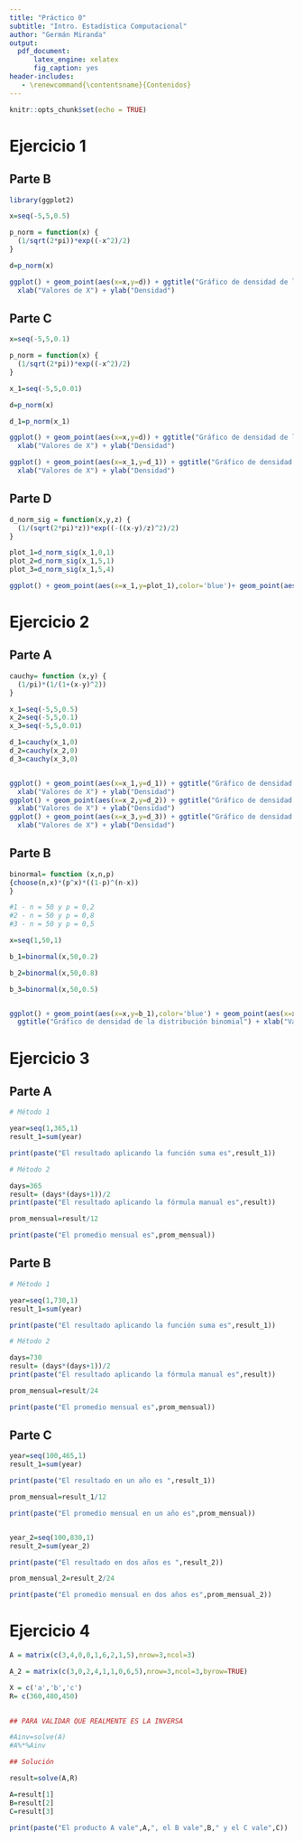 ```yaml
---
title: "Práctico 0"
subtitle: "Intro. Estadística Computacional"
author: "Germán Miranda"
output:
  pdf_document: 
      latex_engine: xelatex
      fig_caption: yes
header-includes:
   - \renewcommand{\contentsname}{Contenidos}      
---
```


```r
knitr::opts_chunk$set(echo = TRUE)
```


# Ejercicio 1

## Parte B

```r
library(ggplot2)

x=seq(-5,5,0.5)

p_norm = function(x) {
  (1/sqrt(2*pi))*exp((-x^2)/2)
}

d=p_norm(x)

ggplot() + geom_point(aes(x=x,y=d)) + ggtitle("Gráfico de densidad de la función de distribución normal con distancia 0.5") +
  xlab("Valores de X") + ylab("Densidad")
```



## Parte C

```r

x=seq(-5,5,0.1)

p_norm = function(x) {
  (1/sqrt(2*pi))*exp((-x^2)/2)
}

x_1=seq(-5,5,0.01)

d=p_norm(x)

d_1=p_norm(x_1)

ggplot() + geom_point(aes(x=x,y=d)) + ggtitle("Gráfico de densidad de la función de distribución normal con distancia 0.1") +
  xlab("Valores de X") + ylab("Densidad")

ggplot() + geom_point(aes(x=x_1,y=d_1)) + ggtitle("Gráfico de densidad de la función de distribución normal con distancia 0.01") +
  xlab("Valores de X") + ylab("Densidad")

```

## Parte D

```r
d_norm_sig = function(x,y,z) {
  (1/(sqrt(2*pi)*z))*exp((-((x-y)/z)^2)/2)
}

plot_1=d_norm_sig(x_1,0,1)
plot_2=d_norm_sig(x_1,5,1)
plot_3=d_norm_sig(x_1,5,4)

ggplot() + geom_point(aes(x=x_1,y=plot_1),color='blue')+ geom_point(aes(x=x_1,y=plot_2),color='red')+ geom_point(aes(x=x_1,y=plot_3),color='green') + ggtitle("Gráfico de densidad de la distribución normal con variaciones de sigma y mu") + xlab("Valores de X") + ylab("Densidad")

```

\newpage

# Ejercicio 2

## Parte A

```r

cauchy= function (x,y) {
  (1/pi)*(1/(1+(x-y)^2))
}

x_1=seq(-5,5,0.5)
x_2=seq(-5,5,0.1)
x_3=seq(-5,5,0.01)

d_1=cauchy(x_1,0)
d_2=cauchy(x_2,0)
d_3=cauchy(x_3,0)


ggplot() + geom_point(aes(x=x_1,y=d_1)) + ggtitle("Gráfico de densidad de la función de distribución de Cauchy con distancia 0.5") +
  xlab("Valores de X") + ylab("Densidad")
ggplot() + geom_point(aes(x=x_2,y=d_2)) + ggtitle("Gráfico de densidad de la función de distribución de Cauchy con distancia 0.1") +
  xlab("Valores de X") + ylab("Densidad")
ggplot() + geom_point(aes(x=x_3,y=d_3)) + ggtitle("Gráfico de densidad de la función de distribución de Cauchy con distancia 0.01") +
  xlab("Valores de X") + ylab("Densidad")

```


## Parte B


```r
binormal= function (x,n,p)
{choose(n,x)*(p^x)*((1-p)^(n-x))
}

#1 - n = 50 y p = 0,2
#2 - n = 50 y p = 0,8
#3 - n = 50 y p = 0,5

x=seq(1,50,1)

b_1=binormal(x,50,0.2)

b_2=binormal(x,50,0.8)

b_3=binormal(x,50,0.5)


ggplot() + geom_point(aes(x=x,y=b_1),color='blue') + geom_point(aes(x=x,y=b_2),color='red') + geom_point(aes(x=x,y=b_3),color='black' ) + 
  ggtitle("Gráfico de densidad de la distribución binomial") + xlab("Valores de X") + ylab("Densidad")

```
\newpage

# Ejercicio 3

## Parte A

```r

# Método 1

year=seq(1,365,1)
result_1=sum(year)

print(paste("El resultado aplicando la función suma es",result_1))

# Método 2

days=365
result= (days*(days+1))/2
print(paste("El resultado aplicando la fórmula manual es",result))

prom_mensual=result/12

print(paste("El promedio mensual es",prom_mensual))

```
## Parte B

```r

# Método 1

year=seq(1,730,1)
result_1=sum(year)

print(paste("El resultado aplicando la función suma es",result_1))

# Método 2

days=730
result= (days*(days+1))/2
print(paste("El resultado aplicando la fórmula manual es",result))

prom_mensual=result/24

print(paste("El promedio mensual es",prom_mensual))

```

## Parte C

```r

year=seq(100,465,1)
result_1=sum(year)

print(paste("El resultado en un año es ",result_1))

prom_mensual=result_1/12

print(paste("El promedio mensual en un año es",prom_mensual))


year_2=seq(100,830,1)
result_2=sum(year_2)

print(paste("El resultado en dos años es ",result_2))

prom_mensual_2=result_2/24

print(paste("El promedio mensual en dos años es",prom_mensual_2))

```
\newpage

# Ejercicio 4

```r

A = matrix(c(3,4,0,0,1,6,2,1,5),nrow=3,ncol=3)

A_2 = matrix(c(3,0,2,4,1,1,0,6,5),nrow=3,ncol=3,byrow=TRUE)

X = c('a','b','c')
R= c(360,480,450)
           

## PARA VALIDAR QUE REALMENTE ES LA INVERSA  

#Ainv=solve(A)
#A%*%Ainv

## Solución

result=solve(A,R)

A=result[1]
B=result[2]
C=result[3]

print(paste("El producto A vale",A,", el B vale",B," y el C vale",C))
```




